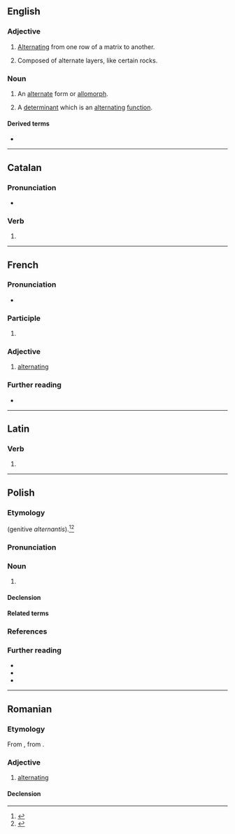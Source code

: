 ==English==

===Adjective===
{{en-adj|-}}

# [[alternate|Alternating]] from one row of a matrix to another.
# {{lb|en|geology}} Composed of alternate layers, like certain rocks.

===Noun===
{{en-noun}}

# {{lb|en|linguistics}} An [[alternate]] form or [[allomorph]].
# {{lb|en|mathematics}} A [[determinant]] which is an [[alternating]] [[function]].

====Derived terms====
* {{l|en|alternant matrix}}

----

==Catalan==

===Pronunciation===
* {{ca-IPA}}

===Verb===
{{head|ca|present participle}}

# {{ca-verb form of|t=pres|m=ptc|alternar}}

----

==French==

===Pronunciation===
* {{audio|fr|LL-Q150 (fra)-WikiLucas00-alternant.wav|Audio}}

===Participle===
{{head|fr|present participle}}

# {{present participle of|fr|alterner}}

===Adjective===
{{fr-adj}}

# [[alternating]]

===Further reading===
* {{R:TLFi}}

----

==Latin==

===Verb===
{{la-verb-form|alternant}}

# {{inflection of|la|alternō||3|p|pres|actv|indc}}

----

==Polish==

===Etymology===
{{bor+|pl|la|alternāns}} (genitive ''alternantis'').<ref>{{R:pl:WSWO}}</ref><ref>{{R:pl:SJPD}}</ref> {{etydate|19th century}}

===Pronunciation===
{{pl-p|a1=LL-Q809 (pol)-Tashi-alternant.wav|a2=LL-Q809 (pol)-ThineCupOverfloweth-alternant.wav|ac1=Audio 1|ac2=Audio 2}}

===Noun===
{{pl-noun|m-in}}

# {{lb|pl|phonology}} {{l|en|alternant}} {{gl|various realizations of alteration}}

====Declension====
{{pl-decl-noun-m-in}}

====Related terms====
{{col3|pl|title=adjective|alternacyjny}}
{{col3|pl|title=noun|alternacja}}
{{col3|pl|title=verb|alternować}}

===References===
<references/>

===Further reading===
* {{R:pl:WSJP}}
* {{R:pl:PWN}}
* {{R:pl:NFJP}}

----

==Romanian==

===Etymology===
From {{bor|ro|fr|alternant}}, from {{der|ro|la|alternare}}.

===Adjective===
{{ro-adj}}

# [[alternating]]

====Declension====
{{ro-decl-adj}}